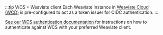 :::tip WCS + Weaviate client
Each Weaviate instance in [Weaviate Cloud (WCD)](https://console.weaviate.cloud/) is pre-configured to act as a token issuer for OIDC authentication.
:::

[See our WCS authentication documentation](/developers/wcs/connect.mdx) for instructions on how to authenticate against WCS with your preferred Weaviate client.
